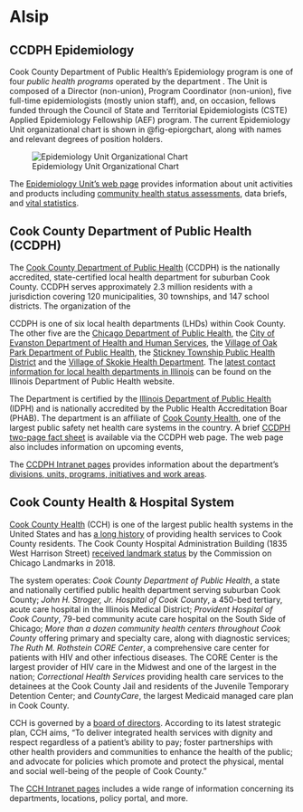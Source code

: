 # Alsip {.unnumbered}

## CCDPH Epidemiology
Cook County Department of Public Health's Epidemiology program is one of four *public health programs* operated by the department . The Unit is composed of a Director (non-union), Program Coordinator (non-union), five full-time epidemiologists (mostly union staff), and, on occasion, fellows funded through the Council of State and Territorial Epidemiologists (CSTE) Applied Epidemiology Fellowship (AEF) program. The current Epidemiology Unit organizational chart is shown in @fig-epiorgchart, along with names and relevant degrees of position holders.

![Epidemiology Unit Organizational Chart](images/org_chart_ccdph_epi_unit.PNG){#fig-epiorgchart fig-alt="CCDPH Epidemiology Unit Organizational Chart."}

The [Epidemiology Unit's web page](https://cookcountypublichealth.org/epidemiology-data-reports/) provides information about unit activities and products including [community health status assessments](https://cookcountypublichealth.org/epidemiology-data-reports/community-health-status-assessments/), data briefs, and [vital statistics](https://cookcountypublichealth.org/epidemiology-data-reports/vital-statistics/). 

## Cook County Department of Public Health (CCDPH)
The [Cook County Department of Public Health](https://cookcountypublichealth.org) (CCDPH) is the nationally accredited, state-certified local health department for suburban Cook County. CCDPH serves approximately 2.3 million residents with a jurisdiction covering 120 municipalities, 30 townships, and 147 school districts. The organization of the 

CCDPH is one of six local health departments (LHDs) within Cook County. The other five are the [Chicago Department of Public Health](https://www.chicago.gov/city/en/depts/cdph.html), the [City of Evanston Department of Health and Human Services](https://www.cityofevanston.org/government/departments/health-human-services), the [Village of Oak Park Department of Public Health](https://www.oak-park.us/village-services/department-public-health), the [Stickney Township Public Health District](http://stickneypublichealthdistrict.org/) and the [Village of Skokie Health Department](https://www.skokie.org/158/Health). The [latest contact information for local health departments in Illinois](https://idph.illinois.gov/IDPHPrograms/v_LHDDirectory/Show-V-LHDDirectory-Public.aspx?RegionServed=7) can be found on the Illinois Department of Public Health website.

The Department is certified by the [Illinois Department of Public Health](https://dph.illinois.gov/) (IDPH) and is nationally accredited by the Public Health Accreditation Boar (PHAB). The department is an affiliate of [Cook County Health](https://cookcountyhealth.org), one of the largest public safety net health care systems in the country. A brief [CCDPH two-page fact sheet](https://cookcountypublichealth.org/wp-content/uploads/2019/02/ccdph_fact_sheet_090616_final.pdf) is available via the CCDPH web page. The web page also includes information on upcoming events, 

The [CCDPH Intranet pages](https://cchhs1.sharepoint.com/sites/Department-of-Public-Health) provides information about the department's [divisions, units, programs, initiatives and work areas](https://cchhs1.sharepoint.com/sites/Department-of-Public-Health/SitePages/Our-teams.aspx).

## Cook County Health & Hospital System

[Cook County Health](https://cookcountyhealth.org/) (CCH) is one of the largest public health systems in the United States and has [a long history](https://cookcountyhealth.org/wp-content/uploads/CCHHS-Milestones-Combined-Display-6-14.pdf) of providing health services to Cook County residents. The Cook County Hospital Administration Building (1835 West Harrison Street) [received landmark status](https://www.chicago.gov/content/dam/city/depts/zlup/Historic_Preservation/Publications/Cook_County_Hospital_Administration_Bldg.pdf) by the Commission on Chicago Landmarks in 2018.

The system operates: *Cook County Department of Public Health*, a state and nationally certified public health department serving suburban Cook County; *John H. Stroger, Jr. Hospital of Cook County*, a 450-bed tertiary, acute care hospital in the Illinois Medical District; *Provident Hospital of Cook County*, 79-bed community acute care hospital on the South Side of Chicago; *More than a dozen community health centers throughout Cook County* offering primary and specialty care, along with diagnostic services; *The Ruth M. Rothstein CORE Center*, a comprehensive care center for patients with HIV and other infectious diseases. The CORE Center is the largest provider of HIV care in the Midwest and one of the largest in the nation; *Correctional Health Services* providing health care services to the detainees at the Cook County Jail and residents of the Juvenile Temporary Detention Center; and *CountyCare*, the largest Medicaid managed care plan in Cook County.

CCH is governed by a [board of directors](https://cookcountyhealth.org/about/board-of-directors/). According to its latest strategic plan, CCH aims, "To deliver integrated health services with dignity and respect regardless of a patient’s ability to pay; foster partnerships with other health providers and communities to enhance the health of the public; and advocate for policies which promote and protect the physical, mental and social well-being of the people of Cook County." 

The [CCH Intranet pages](http://cchintranet.cchhs.local/intranet/) includes a wide range of information concerning its departments, locations, policy portal, and more.
